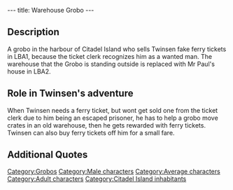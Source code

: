 ---
title: Warehouse Grobo
---

{{Character|
Name=Warehouse Grobo|
Image=Warehousegrobo.JPG|
Race=[[Grobo]]|
Gender=Male|
Size=Medium|
Age=Adult}}

{{Quote|Quote=I've had it up to my trunk! There are 4 crates in the warehouse that I cannot seem to arrange on the 4 crosses painted on the ground. I would gladly give a ferry ticket to anyone who could help me out of this mess.|Character=Warehouse Grobo}}

==Description==

A grobo in the harbour of Citadel Island who sells Twinsen fake ferry tickets in LBA1, because the ticket clerk recognizes him as a wanted man. The warehouse that the Grobo is standing outside is replaced with Mr Paul's house in LBA2.

==Role in Twinsen's adventure==

When Twinsen needs a ferry ticket, but wont get sold one from the ticket clerk due to him being an escaped prisoner, he has to help a grobo move crates in an old warehouse, then he gets rewarded with ferry tickets. Twinsen can also buy ferry tickets off him for a small fare.

==Additional Quotes==

{{Quote|Quote=If you still want to take the ferry I can sell you some tickets for only 5 kashes each. I print them up myself.|Character=Warehouse Grobo}}


[[Category:Grobos]]
[[Category:Male characters]]
[[Category:Average characters]]
[[Category:Adult characters]]
[[Category:Citadel Island inhabitants]]